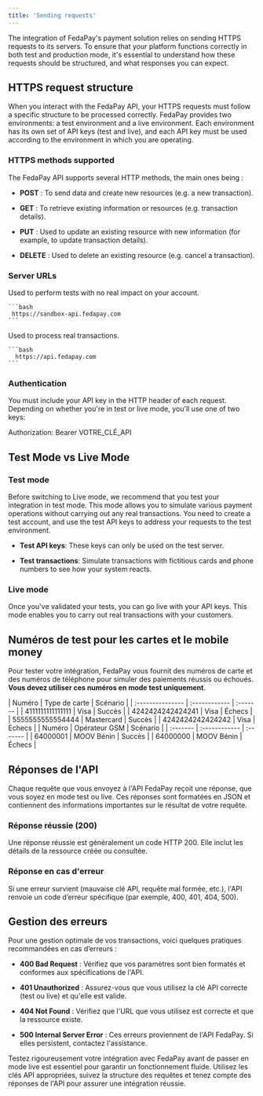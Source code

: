 ```yaml
---
title: 'Sending requests'
---
```


The integration of FedaPay's payment solution relies on sending HTTPS requests to its servers. To ensure that your platform functions correctly in both test and production mode, it's essential to understand how these requests should be structured, and what responses you can expect.

## HTTPS request structure

When you interact with the FedaPay API, your HTTPS requests must follow a specific structure to be processed correctly. FedaPay provides two environments: a test environment and a live environment. Each environment has its own set of API keys (test and live), and each API key must be used according to the environment in which you are operating.

### HTTPS methods supported

The FedaPay API supports several HTTP methods, the main ones being :

* **POST** : To send data and create new resources (e.g. a new transaction).

* **GET** : To retrieve existing information or resources (e.g. transaction details).

* **PUT** : Used to update an existing resource with new information (for example, to update transaction details).

* **DELETE** :  Used to delete an existing resource (e.g. cancel a transaction).

### Server URLs

<Tabs>
  <Tab title="Test server">
    Used to perform tests with no real impact on your account.

    ```bash
     https://sandbox-api.fedapay.com
    ```
  </Tab>

  <Tab title="Live server">
   Used to process real transactions.

    ```bash
      https://api.fedapay.com
    ```
  </Tab>
</Tabs>

### Authentication

You must include your API key in the HTTP header of each request. Depending on whether you're in test or live mode, you'll use one of two keys:

Authorization: Bearer VOTRE_CLÉ_API

## Test Mode vs Live Mode

### Test mode 

Before switching to Live mode, we recommend that you test your integration in test mode. This mode allows you to simulate various payment operations without carrying out any real transactions. You need to create a test account, and use the test API keys to address your requests to the test environment.

* **Test API keys**: These keys can only be used on the test server.

* **Test transactions**: Simulate transactions with fictitious cards and phone numbers to see how your system reacts.

### Live mode 

Once you've validated your tests, you can go live with your API keys. This mode enables you to carry out real transactions with your customers.

## Numéros de test pour les cartes et le mobile money

Pour tester votre intégration, FedaPay vous fournit des numéros de carte et des numéros de téléphone pour simuler des paiements réussis ou échoués. **Vous devez utiliser ces numéros en mode test uniquement**.

<Tabs>
  <Tab title="Numéros de carte de test">
    | Numéro           | Type de carte | Scénario |
    | :--------------- | :------------ | :------- |
    | 4111111111111111 | Visa          | Succès   |
    | 4242424242424241 | Visa          | Échecs   |
    | 5555555555554444 | Mastercard    | Succès   |
    | 4242424242424242 | Visa          | Echecs   |
  </Tab>

  <Tab title="Numéros de téléphone pour Mobile Money">
    | Numéro   | Opérateur GSM | Scénario |
    | :------- | :------------ | :------- |
    | 64000001 | MOOV Bénin    | Succès   |
    | 64000000 | MOOV Bénin    | Échecs   |
  </Tab>
</Tabs>

## Réponses de l'API

Chaque requête que vous envoyez à l'API FedaPay reçoit une réponse, que vous soyez en mode test ou live. Ces réponses sont formatées en JSON et contiennent des informations importantes sur le résultat de votre requête.

### Réponse réussie (200)

Une réponse réussie est généralement un code HTTP 200. Elle inclut les détails de la ressource créée ou consultée.

### Réponse en cas d'erreur

Si une erreur survient (mauvaise clé API, requête mal formée, etc.), l'API renvoie un code d’erreur spécifique (par exemple, 400, 401, 404, 500).

## Gestion des erreurs

Pour une gestion optimale de vos transactions, voici quelques pratiques recommandées en cas d’erreurs :

* **400 Bad Request** : Vérifiez que vos paramètres sont bien formatés et conformes aux spécifications de l'API.

* **401 Unauthorized** : Assurez-vous que vous utilisez la clé API correcte (test ou live) et qu'elle est valide.

* **404 Not Found** : Vérifiez que l'URL que vous utilisez est correcte et que la ressource existe.

* **500 Internal Server Error** : Ces erreurs proviennent de l'API FedaPay. Si elles persistent, contactez l'assistance.

Testez rigoureusement votre intégration avec FedaPay avant de passer en mode live est essentiel pour garantir un fonctionnement fluide. Utilisez les clés API appropriées, suivez la structure des requêtes et tenez compte des réponses de l'API pour assurer une intégration réussie.